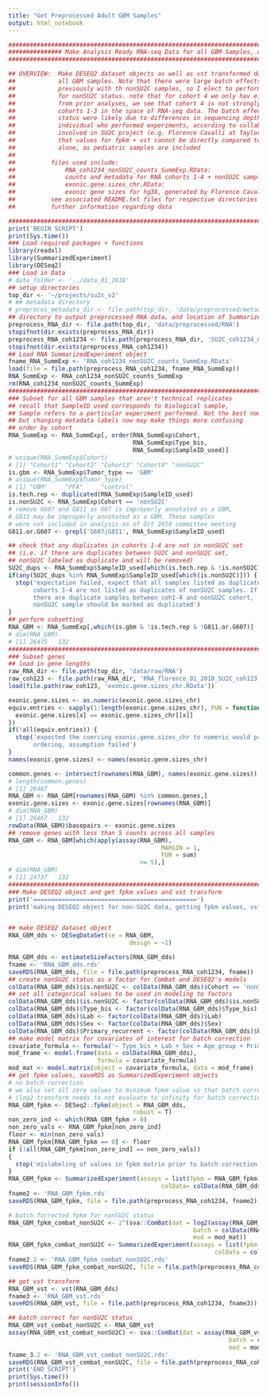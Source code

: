 ```yaml
---
title: "Get Preprocessed Adult GBM Samples"
output: html_notebook
---
```


``` r
#####################################################################################################
############### Make Analysis Ready RNA-seq Data for all GBM Samples, coh1234 + nonSU2C ###########
#####################################################################################################

## OVERVIEW:  Make DESEQ2 dataset objects as well as vst transformed data for
##            all GBM samples. Note that there were large batch effects observed
##            previously with th nonSU2C samples, so I elect to perform batch correction
##            for nonSU2C status. note that for cohort 4 we only hav e1 sample, and 
##            from prior analyses, we see that cohort 4 is not strongly separated from
##            cohorts 1-3 in the space of RNA-seq data. The batch effects for nonSU2C
##            status were likely due to differences in sequencing depth as well as
##            individual who performed experiments, according to collaborators
##            involved in SU2C project (e.g. Florence Cavalli at Taylor Lab). Also note
##            that values for fpkm + vst cannot be directly compared to those produced when preprocessing adult GBM samples
##            alone, as pediatric samples are included
##
##          files used include: 
##              RNA_coh1234_nonSU2C_counts_SummExp.RData:
##              counts and metadata for RNA cohorts 1-4 + nonSU2C samples
##              exonic.gene.sizes_chr.RData:
##              exonic gene sizes for hg38, generated by Florence Cavalli
##          see associated README.txt files for respective directories if you want 
##          further information regarding data

#############################################################################################
print('BEGIN SCRIPT')
print(Sys.time())
### Load required packages + functions
library(readxl)
library(SummarizedExperiment)
library(DESeq2)
### Load in Data
# data_folder <- '../data_01_2018'
## setup directories
top_dir <- '~/projects/su2c_v2'
# ## metadata directory
# preproces_metadata_dir <- file.path(top_dir, 'data/preprocessed/metadata')
## directory to output preprocessed RNA data, and location of SummarizedExperimentObject
preprocess_RNA_dir <- file.path(top_dir, 'data/preprocessed/RNA')
stopifnot(dir.exists(preprocess_RNA_dir))
preprocess_RNA_coh1234 <- file.path(preprocess_RNA_dir, 'SU2C_coh1234_nonSU2C')
stopifnot(dir.exists(preprocess_RNA_coh1234))
## Load RNA SummarizedExperiment object
fname_RNA_SummExp <- 'RNA_coh1234_nonSU2C_counts_SummExp.RData'
load(file = file.path(preprocess_RNA_coh1234, fname_RNA_SummExp))
RNA_SummExp <- RNA_coh1234_nonSU2C_counts_SummExp
rm(RNA_coh1234_nonSU2C_counts_SummExp)
###############################################################################
### Subset for all GBM samples that aren't technical replicates
## recall that SampleID used corresponds to biological sample,
## Sample refers to a particular experiment performed. Not the best nomenclature,
## but changing metadata labels now may make things more confusing
## order by cohort 
RNA_SummExp <- RNA_SummExp[, order(RNA_SummExp$Cohort,
                                   RNA_SummExp$Type_bis,
                                   RNA_SummExp$SampleID_used)]
# unique(RNA_SummExp$Cohort)
# [1] "Cohort1" "Cohort2" "Cohort3" "Cohort4" "nonSU2C"
is.gbm <- RNA_SummExp$Tumor_type == 'GBM'
# unique(RNA_SummExp$Tumor_type)
# [1] "GBM"     "PFA"     "control"
is.tech.rep <- duplicated(RNA_SummExp$SampleID_used)
is.nonSU2C <- RNA_SummExp$Cohort == 'nonSU2C'
# remove G607 and G811 as 607 is improperly annotated as a GBM,
# G811 may be improperly annotated as a GBM. These samples 
# were not included in analysis as of Oct 2018 committee meeting
G811.or.G607 <- grepl('G607|G811', RNA_SummExp$SampleID_used)

## check that any duplicates in cohorts 1-4 are not in nonSU2C set
## (i.e. if there are duplicates between SU2C and nonSU2C set, 
## nonSU2C labeled as duplicate and will be removed)
SU2C_dups <- RNA_SummExp$SampleID_used[which(is.tech.rep & !is.nonSU2C)]
if(any(SU2C_dups %in% RNA_SummExp$SampleID_used[which(is.nonSU2C)])) {
  stop('expectation failed, expect that all samples listed as duplicate in
       cohorts 1-4 are not listed as duplicates of nonSU2C samples. If
       there are duplicate samples between coh1-4 and nonSU2C cohort,
       nonSU2C sample should be marked as duplicated')
}
## perform subsetting
RNA_GBM <- RNA_SummExp[,which(is.gbm & !is.tech.rep & !G811.or.G607)]
# dim(RNA_GBM)
# [1] 26475   132
#########################################################################
### Subset genes
## load in gene lengths
raw_RNA_dir <- file.path(top_dir, 'data/raw/RNA')
raw_coh123 <- file.path(raw_RNA_dir, 'RNA_florence_01_2018_SU2C_coh123')
load(file.path(raw_coh123, 'exonic.gene.sizes_chr.RData'))

exonic.gene.sizes <- as.numeric(exonic.gene.sizes_chr)
equiv.entries <- sapply(1:length(exonic.gene.sizes_chr), FUN = function(x) {
  exonic.gene.sizes[x] == exonic.gene.sizes_chr[[x]]
})
if(!all(equiv.entries)) {
  stop('expected the coercing exonic.gene.sizes_chr to numeric would preserve
       ordering, assumption failed')
}
names(exonic.gene.sizes) <- names(exonic.gene.sizes_chr)

common.genes <- intersect(rownames(RNA_GBM), names(exonic.gene.sizes))
# length(common.genes)
# [1] 26467
RNA_GBM <- RNA_GBM[rownames(RNA_GBM) %in% common.genes,]
exonic.gene.sizes <- exonic.gene.sizes[rownames(RNA_GBM)]
# dim(RNA_GBM)
# [1] 26467   132
rowData(RNA_GBM)$basepairs <- exonic.gene.sizes
## remove genes with less than 5 counts across all samples
RNA_GBM <- RNA_GBM[which(apply(assay(RNA_GBM), 
                                           MARGIN = 1, 
                                           FUN = sum) 
                                     >= 5),]
# dim(RNA_GBM)
# [1] 24737   132
#########################################################################
### Make DESEQ2 object and get fpkm values and vst transform
print('==============================================')
print('making DESEQ2 object for non-SU2C data, getting fpkm values, vst transform')


## make DESEQ2 dataset object
RNA_GBM_dds <- DESeqDataSet(se = RNA_GBM,
                                  design = ~1)

RNA_GBM_dds <- estimateSizeFactors(RNA_GBM_dds)
fname <- 'RNA_GBM_dds.rds'
saveRDS(RNA_GBM_dds, file = file.path(preprocess_RNA_coh1234, fname))
## create nonSU2C status as a factor for Combat and DESEQ2's models
colData(RNA_GBM_dds)$is.nonSU2C <- colData(RNA_GBM_dds)$Cohort == 'nonSU2C'
## set all categorical values to be used in modeling to factors
colData(RNA_GBM_dds)$is.nonSU2C <- factor(colData(RNA_GBM_dds)$is.nonSU2C )
colData(RNA_GBM_dds)$Type_bis <- factor(colData(RNA_GBM_dds)$Type_bis)
colData(RNA_GBM_dds)$Lab <- factor(colData(RNA_GBM_dds)$Lab)
colData(RNA_GBM_dds)$Sex <- factor(colData(RNA_GBM_dds)$Sex)
colData(RNA_GBM_dds)$Primary_recurrent <- factor(colData(RNA_GBM_dds)$Primary_recurrent)
## make model matrix for covariates of interest for batch correction
covariate_formula <- formula('~ Type_bis + Lab + Sex + Age_group + Primary_recurrent')
mod_frame <- model.frame(data = colData(RNA_GBM_dds), 
                         formula = covariate_formula)
mod_mat <- model.matrix(object = covariate_formula, data = mod_frame)
## get fpkm values, saveRDS as SummarizedExperiment objects
# no batch correction
# we also set all zero values to minimum fpkm value so that batch correction doesn't deal with missing values
# (log2 transform needs to not evaluate to infinity for batch correction to work)
RNA_GBM_fpkm <- DESeq2::fpkm(object = RNA_GBM_dds, 
                                   robust = T)
non_zero_ind <- which(RNA_GBM_fpkm > 0)
non_zero_vals <- RNA_GBM_fpkm[non_zero_ind]
floor <- min(non_zero_vals)
RNA_GBM_fpkm[RNA_GBM_fpkm == 0] <- floor
if (!all(RNA_GBM_fpkm[non_zero_ind] == non_zero_vals))
{
  stop('mislabeling of values in fpkm matrix prior to batch correction')
}
RNA_GBM_fpkm <- SummarizedExperiment(assays = list(fpkm = RNA_GBM_fpkm),
                                           colData= colData(RNA_GBM_dds))
fname2 <- 'RNA_GBM_fpkm.rds'
saveRDS(RNA_GBM_fpkm, file = file.path(preprocess_RNA_coh1234, fname2))

# batch forrected fpkm for nonSU2C status
RNA_GBM_fpkm_combat_nonSU2C <- 2^(sva::ComBat(dat = log2(assay(RNA_GBM_fpkm, 1)), 
                                                    batch = colData(RNA_GBM_dds)$is.nonSU2C,
                                                    mod = mod_mat))
RNA_GBM_fpkm_combat_nonSU2C <- SummarizedExperiment(assays = list(fpkm = RNA_GBM_fpkm_combat_nonSU2C),
                                                          colData = colData(RNA_GBM_dds))
fname2.2 <- 'RNA_GBM_fpkm_combat_nonSU2C.rds'
saveRDS(RNA_GBM_fpkm_combat_nonSU2C, file = file.path(preprocess_RNA_coh1234, fname2.2))

## get vst transform
RNA_GBM_vst <- vst(RNA_GBM_dds)
fname3 <- 'RNA_GBM_vst.rds'
saveRDS(RNA_GBM_vst, file = file.path(preprocess_RNA_coh1234, fname3))

## batch correct for nonSU2C status
RNA_GBM_vst_combat_nonSU2C <- RNA_GBM_vst
assay(RNA_GBM_vst_combat_nonSU2C) <- sva::ComBat(dat = assay(RNA_GBM_vst_combat_nonSU2C, 1), 
                                                              batch = colData(RNA_GBM_vst_combat_nonSU2C)$is.nonSU2C,
                                                              mod = mod_mat)
fname_3.2 <- 'RNA_GBM_vst_combat_nonSU2C.rds'
saveRDS(RNA_GBM_vst_combat_nonSU2C, file = file.path(preprocess_RNA_coh1234, fname_3.2))
print('END SCRIPT')
print(Sys.time())
print(sessionInfo())
```